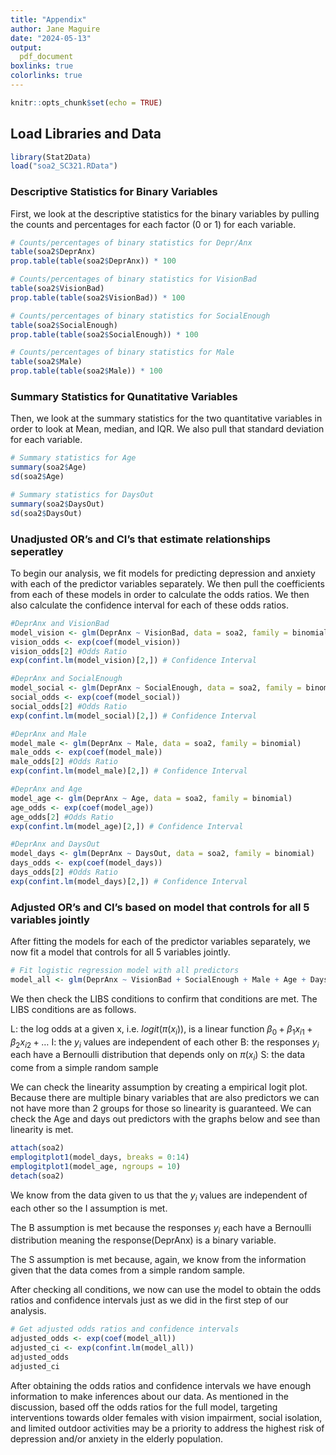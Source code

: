 ```yaml
---
title: "Appendix"
author: Jane Maguire
date: "2024-05-13"
output: 
  pdf_document
boxlinks: true
colorlinks: true
---
```


```r
knitr::opts_chunk$set(echo = TRUE)
```

## Load Libraries and Data
```r
library(Stat2Data)
load("soa2_SC321.RData")
```


### Descriptive Statistics for Binary Variables

First, we look at the descriptive statistics for the binary variables by pulling the counts and percentages for each factor (0 or 1) for each variable.

```r
# Counts/percentages of binary statistics for Depr/Anx
table(soa2$DeprAnx)
prop.table(table(soa2$DeprAnx)) * 100

# Counts/percentages of binary statistics for VisionBad
table(soa2$VisionBad)
prop.table(table(soa2$VisionBad)) * 100

# Counts/percentages of binary statistics for SocialEnough
table(soa2$SocialEnough)
prop.table(table(soa2$SocialEnough)) * 100

# Counts/percentages of binary statistics for Male
table(soa2$Male)
prop.table(table(soa2$Male)) * 100
```


### Summary Statistics for Qunatitative Variables

Then, we look at the summary statistics for the two quantitative variables in order to look at Mean, median, and IQR. We also pull that standard deviation for each variable.


```r
# Summary statistics for Age
summary(soa2$Age)
sd(soa2$Age)

# Summary statistics for DaysOut
summary(soa2$DaysOut)
sd(soa2$DaysOut)
```



### Unadjusted OR's and CI's that estimate relationships seperatley

To begin our analysis, we fit models for predicting depression and anxiety with each of the predictor variables separately. We then pull the coefficients from each of these models in order to calculate the odds ratios. We then also calculate the confidence interval for each of these odds ratios.

```r
#DeprAnx and VisionBad
model_vision <- glm(DeprAnx ~ VisionBad, data = soa2, family = binomial)
vision_odds <- exp(coef(model_vision))
vision_odds[2] #Odds Ratio
exp(confint.lm(model_vision)[2,]) # Confidence Interval

#DeprAnx and SocialEnough
model_social <- glm(DeprAnx ~ SocialEnough, data = soa2, family = binomial)
social_odds <- exp(coef(model_social))
social_odds[2] #Odds Ratio
exp(confint.lm(model_social)[2,]) # Confidence Interval

#DeprAnx and Male
model_male <- glm(DeprAnx ~ Male, data = soa2, family = binomial)
male_odds <- exp(coef(model_male))
male_odds[2] #Odds Ratio
exp(confint.lm(model_male)[2,]) # Confidence Interval

#DeprAnx and Age
model_age <- glm(DeprAnx ~ Age, data = soa2, family = binomial)
age_odds <- exp(coef(model_age))
age_odds[2] #Odds Ratio
exp(confint.lm(model_age)[2,]) # Confidence Interval

#DeprAnx and DaysOut
model_days <- glm(DeprAnx ~ DaysOut, data = soa2, family = binomial)
days_odds <- exp(coef(model_days))
days_odds[2] #Odds Ratio
exp(confint.lm(model_days)[2,]) # Confidence Interval
```



### Adjusted OR's and CI's based on model that controls for all 5 variables jointly

After fitting the models for each of the predictor variables separately, we now fit a model that controls for all 5 variables jointly.

```r
# Fit logistic regression model with all predictors
model_all <- glm(DeprAnx ~ VisionBad + SocialEnough + Male + Age + DaysOut, data = soa2, family = binomial)
```

We then check the LIBS conditions to confirm that conditions are met. The LIBS conditions are as follows.

L: the log odds at a given x, i.e. $logit(\pi(x_i))$, is a linear function $\beta_0 + \beta_1 x_{i1} + \beta_2 x_{i2} + \ldots$
I: the $y_i$ values are independent of each other
B: the responses $y_i$ each have a Bernoulli distribution that depends only on $\pi(x_i)$
S: the data come from a simple random sample

We can check the linearity assumption by creating a empirical logit plot. Because there are multiple binary variables that are also predictors we can not have more than 2 groups for those so linearity is guaranteed. We can check the Age and days out predictors with the graphs below and see than linearity is met.

```r
attach(soa2)
emplogitplot1(model_days, breaks = 0:14)
emplogitplot1(model_age, ngroups = 10)
detach(soa2)
```

We know from the data given to us that the $y_i$ values are independent of each other so the I assumption is met.

The B assumption is met because the responses $y_i$ each have a Bernoulli distribution meaning the response(DeprAnx) is a binary variable.

The S assumption is met because, again, we know from the information given that the data comes from a simple random sample.

After checking all conditions, we now can use the model to obtain the odds ratios and confidence intervals just as we did in the first step of our analysis.

```r
# Get adjusted odds ratios and confidence intervals
adjusted_odds <- exp(coef(model_all))
adjusted_ci <- exp(confint.lm(model_all))
adjusted_odds
adjusted_ci
```

After obtaining the odds ratios and confidence intervals we have enough information to make inferences about our data. As mentioned in the discussion, based off the odds ratios for the full model, targeting interventions towards older females with vision impairment, social isolation, and limited outdoor activities may be a priority to address the highest risk of depression and/or anxiety in the elderly population.

